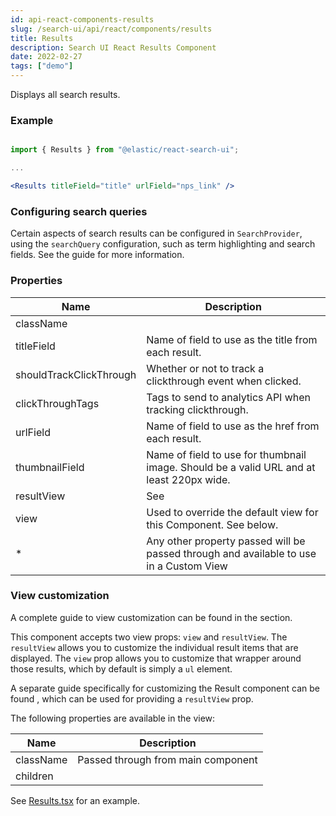 ```yaml
---
id: api-react-components-results
slug: /search-ui/api/react/components/results
title: Results
description: Search UI React Results Component
date: 2022-02-27
tags: ["demo"]
---
```


Displays all search results.

### Example

```jsx

import { Results } from "@elastic/react-search-ui";

...

<Results titleField="title" urlField="nps_link" />
```

### Configuring search queries

Certain aspects of search results can be configured in `SearchProvider`, using the `searchQuery` configuration, such as
term highlighting and search fields. See the <DocLink
  id="api-core-configuration"
  section="search-query-queryconfig"
  text="Search Query Configuration"
/> guide
for more information.

### Properties

| Name                    | Description                                                                                                                                                           |
| ----------------------- | --------------------------------------------------------------------------------------------------------------------------------------------------------------------- |
| className               |                                                                                                                                                                       |
| titleField              | Name of field to use as the title from each result.                                                                                                                   |
| shouldTrackClickThrough | Whether or not to track a clickthrough event when clicked.                                                                                                            |
| clickThroughTags        | Tags to send to analytics API when tracking clickthrough.                                                                                                             |
| urlField                | Name of field to use as the href from each result.                                                                                                                    |
| thumbnailField          | Name of field to use for thumbnail image. Should be a valid URL and at least 220px wide.                                                                              |
| resultView              | See <DocLink id="api-react-components-result" section="view-customization" text="Result component customization." />                                                  |
| view                    | Used to override the default view for this Component. See <DocLink id="api-react-components-results" section="view-customization" text="View customization" /> below. |
| \*                      | Any other property passed will be passed through and available to use in a Custom View                                                                                |

### View customization

A complete guide to view customization can be found in the <DocLink id="guides-customizing-styles-and-html" section="customizing-html" text="Customization: Component views and HTML" /> section.

This component accepts two view props: `view` and `resultView`. The `resultView` allows you to customize the individual result items that are displayed. The `view` prop allows you to customize that wrapper around those results, which by default is simply a `ul` element.

A separate guide specifically for customizing the Result component can be found <DocLink id="api-react-components-result" section="view-customization" text="here." />, which can be used for providing a `resultView` prop.

The following properties are available in the view:

| Name      | Description                        |
| --------- | ---------------------------------- |
| className | Passed through from main component |
| children  |                                    |

See [Results.tsx](https://github.com/elastic/search-ui/blob/main/packages/react-search-ui-views/src/Results.tsx) for an example.
